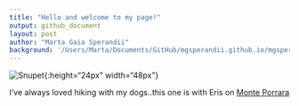 ```yaml
---
title: "Hello and welcome to my page!"
output: github_document
layout: post
author: "Marta Gaia Sperandii"
background: '/Users/Marta/Documents/GitHub/mgsperandii.github.io/mgsperandii.github.io/img/Marta_Eris_CampoImp.jpg'
---
```



![Snupet](/Users/Marta/Documents/GitHub/mgsperandii.github.io/mgsperandii.github.io/_posts/Marta_Eris_CampoImp.png){:height="24px" width="48px"}

I've always loved hiking with my dogs..this one is with Eris on [Monte Porrara](https://www.parcomajella.it/Monte-Porrara.htm)


